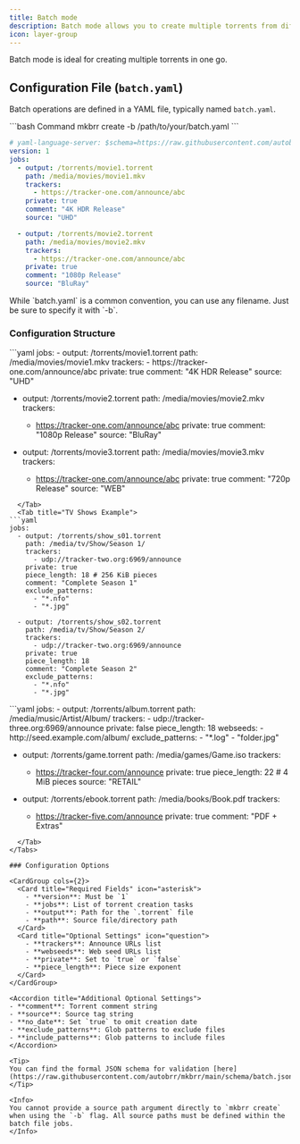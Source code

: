 ```yaml
---
title: Batch mode
description: Batch mode allows you to create multiple torrents from different source paths with varying settings in a single command execution.
icon: layer-group
---
```


<Note>
Batch mode is ideal for creating multiple torrents in one go.
</Note>

## Configuration File (`batch.yaml`)

Batch operations are defined in a YAML file, typically named `batch.yaml`.

<CodeGroup>
```bash Command
mkbrr create -b /path/to/your/batch.yaml
```

```yaml Example batch.yaml
# yaml-language-server: $schema=https://raw.githubusercontent.com/autobrr/mkbrr/main/schema/batch.json
version: 1
jobs:
  - output: /torrents/movie1.torrent
    path: /media/movies/movie1.mkv
    trackers:
      - https://tracker-one.com/announce/abc
    private: true
    comment: "4K HDR Release"
    source: "UHD"

  - output: /torrents/movie2.torrent
    path: /media/movies/movie2.mkv
    trackers:
      - https://tracker-one.com/announce/abc
    private: true
    comment: "1080p Release"
    source: "BluRay"
```
</CodeGroup>

<Tip>
While `batch.yaml` is a common convention, you can use any filename. Just be sure to specify it with `-b`.
</Tip>

### Configuration Structure

<Tabs>
  <Tab title="Movies Example">
```yaml
jobs:
  - output: /torrents/movie1.torrent
    path: /media/movies/movie1.mkv
    trackers:
      - https://tracker-one.com/announce/abc
    private: true
    comment: "4K HDR Release"
    source: "UHD"
    
  - output: /torrents/movie2.torrent
    path: /media/movies/movie2.mkv
    trackers:
      - https://tracker-one.com/announce/abc
    private: true
    comment: "1080p Release"
    source: "BluRay"
    
  - output: /torrents/movie3.torrent
    path: /media/movies/movie3.mkv
    trackers:
      - https://tracker-one.com/announce/abc
    private: true
    comment: "720p Release"
    source: "WEB"
```
  </Tab>
  <Tab title="TV Shows Example">
```yaml
jobs:
  - output: /torrents/show_s01.torrent
    path: /media/tv/Show/Season 1/
    trackers:
      - udp://tracker-two.org:6969/announce
    private: true
    piece_length: 18 # 256 KiB pieces
    comment: "Complete Season 1"
    exclude_patterns:
      - "*.nfo"
      - "*.jpg"
      
  - output: /torrents/show_s02.torrent
    path: /media/tv/Show/Season 2/
    trackers:
      - udp://tracker-two.org:6969/announce
    private: true
    piece_length: 18
    comment: "Complete Season 2"
    exclude_patterns:
      - "*.nfo"
      - "*.jpg"
```
  </Tab>
  <Tab title="Mixed Content">
```yaml
jobs:
  - output: /torrents/album.torrent
    path: /media/music/Artist/Album/
    trackers:
      - udp://tracker-three.org:6969/announce
    private: false
    piece_length: 18
    webseeds:
      - http://seed.example.com/album/
    exclude_patterns:
      - "*.log"
      - "folder.jpg"
      
  - output: /torrents/game.torrent
    path: /media/games/Game.iso
    trackers:
      - https://tracker-four.com/announce
    private: true
    piece_length: 22 # 4 MiB pieces
    source: "RETAIL"
    
  - output: /torrents/ebook.torrent
    path: /media/books/Book.pdf
    trackers:
      - https://tracker-five.com/announce
    private: true
    comment: "PDF + Extras"
```
  </Tab>
</Tabs>

### Configuration Options

<CardGroup cols={2}>
  <Card title="Required Fields" icon="asterisk">
    - **version**: Must be `1`
    - **jobs**: List of torrent creation tasks
    - **output**: Path for the `.torrent` file
    - **path**: Source file/directory path
  </Card>
  <Card title="Optional Settings" icon="question">
    - **trackers**: Announce URLs list
    - **webseeds**: Web seed URLs list
    - **private**: Set to `true` or `false`
    - **piece_length**: Piece size exponent
  </Card>
</CardGroup>

<Accordion title="Additional Optional Settings">
- **comment**: Torrent comment string
- **source**: Source tag string
- **no_date**: Set `true` to omit creation date
- **exclude_patterns**: Glob patterns to exclude files
- **include_patterns**: Glob patterns to include files
</Accordion>

<Tip>
You can find the formal JSON schema for validation [here](https://raw.githubusercontent.com/autobrr/mkbrr/main/schema/batch.json).
</Tip>

<Info>
You cannot provide a source path argument directly to `mkbrr create` when using the `-b` flag. All source paths must be defined within the batch file jobs.
</Info>
